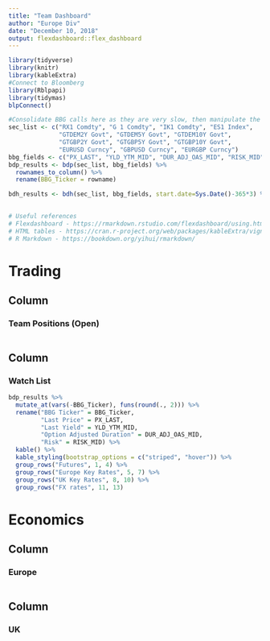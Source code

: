 ```yaml
---
title: "Team Dashboard"
author: "Europe Div"
date: "December 10, 2018"
output: flexdashboard::flex_dashboard
---
```


```r
library(tidyverse)
library(knitr)
library(kableExtra)
#Connect to Bloomberg
library(Rblpapi)
library(tidymas)
blpConnect()

#Consolidate BBG calls here as they are very slow, then manipulate the data downstream
sec_list <- c("RX1 Comdty", "G 1 Comdty", "IK1 Comdty", "ES1 Index",
              "GTDEM2Y Govt", "GTDEM5Y Govt", "GTDEM10Y Govt",
              "GTGBP2Y Govt", "GTGBP5Y Govt", "GTGBP10Y Govt",
              "EURUSD Curncy", "GBPUSD Curncy", "EURGBP Curncy")
bbg_fields <- c("PX_LAST", "YLD_YTM_MID", "DUR_ADJ_OAS_MID", "RISK_MID")
bdp_results <- bdp(sec_list, bbg_fields) %>% 
  rownames_to_column() %>% 
  rename(BBG_Ticker = rowname)

bdh_results <- bdh(sec_list, bbg_fields, start.date=Sys.Date()-365*3) %>% 
  

# Useful references
# Flexdashboard - https://rmarkdown.rstudio.com/flexdashboard/using.html#overview 
# HTML tables - https://cran.r-project.org/web/packages/kableExtra/vignettes/awesome_table_in_html.html#from_other_packages
# R Markdown - https://bookdown.org/yihui/rmarkdown/
```

Trading {data-icon="fa-hand-holding-usd"}
=====================================

Column
----------------

### Team Positions (Open)

```r

```

Column
----------------

### Watch List

<!-- TODO: Add Z-score -->

```r
bdp_results %>% 
  mutate_at(vars(-BBG_Ticker), funs(round(., 2))) %>% 
  rename("BBG Ticker" = BBG_Ticker,
         "Last Price" = PX_LAST,
         "Last Yield" = YLD_YTM_MID,
         "Option Adjusted Duration" = DUR_ADJ_OAS_MID,
         "Risk" = RISK_MID) %>%
  kable() %>% 
  kable_styling(bootstrap_options = c("striped", "hover")) %>% 
  group_rows("Futures", 1, 4) %>% 
  group_rows("Europe Key Rates", 5, 7) %>% 
  group_rows("UK Key Rates", 8, 10) %>% 
  group_rows("FX rates", 11, 13)

```
   
Economics {data-icon="fa-cogs"}
=====================================     

Column
----------------

### Europe
    
```r
```

Column
----------------

### UK

```r
```
